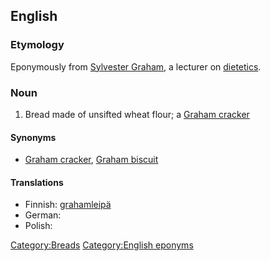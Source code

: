 ==English==

===Etymology===
Eponymously from [[w:Sylvester Graham|Sylvester Graham]], a lecturer on [[dietetics]].

===Noun===
{{en-noun|sg=[[Graham]] [[bread]]}}

# {{US|regional}} Bread made of unsifted wheat flour; a [[Graham cracker]]

====Synonyms====
* [[Graham cracker]], [[Graham biscuit]]

====Translations====
* Finnish: [[grahamleipä]]
* German: {{t-|de|Grahambrot|n}}
* Polish: {{t+|pl|graham|m}}

[[Category:Breads]]
[[Category:English eponyms]]